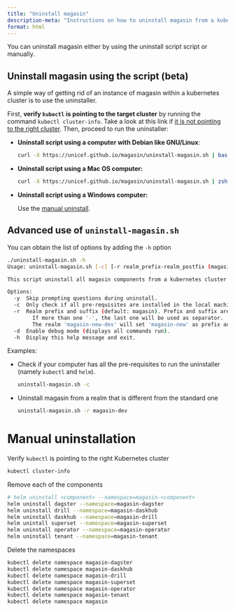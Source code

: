 ```yaml
---
title: "Uninstall magasin"
description-meta: "Instructions on how to uninstall magasin from a kubernetes cluster"
format: html
---
```


You can uninstall magasin either by using the uninstall script script or manually.

##  Uninstall magasin using the script (beta)

A simple way of getting rid of an instance of magasin within a kubernetes cluster is to use the uninstaller.

First, **verify `kubectl` is pointing to the target cluster** by running the command `kubectl cluster-info`. Take a look at this link if [it is not pointing to the right cluster](troubleshooting.qmd#how-can-i-set-the-kubernetes-correct-cluster-in-kubectl). Then, proceed to run the uninstaller:

* **Uninstall script using a computer with Debian like GNU/Linux**:

    ```bash
    curl -X https://unicef.github.io/magasin/uninstall-magasin.sh | bash
    ```

* **Uninstall script using a Mac OS computer:**

    ```bash
    curl -X https://unicef.github.io/magasin/uninstall-magasin.sh | zsh
    ```

* **Uninstall script using a  Windows computer:**

  Use the [manual uninstall](#manual-uninstallation).


## Advanced use of `uninstall-magasin.sh`

You can obtain the list of options by adding the `-h` option

```sh
./uninstall-magasin.sh -h
Usage: uninstall-magasin.sh [-c] [-r realm_prefix-realm_postfix (magasin)] [-d] [-h]

This script uninstall all magasin components from a kubernetes cluster

Options:
  -y  Skip prompting questions during uninstall.
  -c  Only check if all pre-requisites are installed in the local machine.
  -r  Realm prefix and suffix (default: magasin). Prefix and suffix are separated by '-'.
        If more than one '-', the last one will be used as separator.
        The realm 'magasin-new-dev' will set 'magasin-new' as prefix and 'dev' as suffix.
  -d  Enable debug mode (displays all commands run).
  -h  Display this help message and exit.
 ```

Examples:

* Check if your computer has all the pre-requisites to run the uninstaller (namely `kubectl` and `helm`).

  ```sh
  uninstall-magasin.sh -c
  ```
* Uninstall magasin from a realm that is different from the standard one
  
  ```sh
  uninstall-magasin.sh -r magasin-dev
  ```

# Manual uninstallation

Verify `kubectl` is pointing to the right Kubernetes cluster

```sh
kubectl cluster-info
```

Remove each of the components
```sh
# helm uninstall <component> --namespace=magasin-<component>
helm uninstall dagster --namespace=magasin-dagster
helm uninstall drill --namespace=magasin-daskhub
helm uninstall daskhub --namespace=magasin-drill
helm unintall superset --namespace=magasin-superset
helm uninstall operator --namespace=magasin-operator
helm uninstall tenant --namespace=magasin-tenant
```

Delete the namespaces
```sh
kubectl delete namespace magasin-dagster
kubectl delete namespace magasin-daskhub
kubectl delete namespace magasin-drill
kubectl delete namespace magasin-superset
kubectl delete namespace magasin-operator
kubectl delete namespace magasin-tenant
kubectl delete namespace magasin
```
